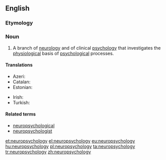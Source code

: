 ==English==
{{wikipedia}}

===Etymology===
{{prefix|neuro|psychology}}

===Noun===
{{en-noun|-}}

# A branch of [[neurology]] and of clinical [[psychology]] that investigates the [[physiological]] basis of [[psychological]] processes.

====Translations====
{{trans-top|branch of neurology}}
* Azeri: {{t-|az|neyropsixologiya}}
* Catalan: {{t-|ca|neuropsicologia|f}}
* Estonian: {{t+|et|neuropsühholoogia}}
{{trans-mid}}
* Irish: {{t-|ga|néarshíceolaíocht|f}}
* Turkish: {{t+|tr|nöropsikoloji}}
{{trans-bottom}}

====Related terms====
* [[neuropsychological]]
* [[neuropsychologist]]

[[et:neuropsychology]]
[[el:neuropsychology]]
[[eu:neuropsychology]]
[[hu:neuropsychology]]
[[pl:neuropsychology]]
[[ta:neuropsychology]]
[[tr:neuropsychology]]
[[zh:neuropsychology]]